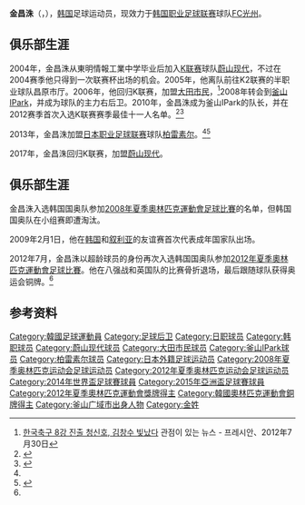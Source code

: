 {{noteta|G1=足球}}{{infobox Football biography
| playername     = 金昌洙<br>김창수
| fullname       = 김창수<br>Kim Chang-Soo
| image          = [[File:Kim_Chang-Soo.jpg|120px]]
| dateofbirth    = {{birth date and age|1985|9|12|df=y}}
| cityofbirth    = [[釜山廣域市|釜山廣域市]]
| countryofbirth = [[韩国|韩国]]
| height         = {{height|m=1.79}}
| currentclub    = [[光州足球俱樂部|FC光州]]
| clubnumber     = 27
| position       = [[后卫_(足球)|后卫]]
| youthyears1    = 
| youthclubs1    = 
| years1 = 2004      | clubs1 = [[蔚山现代足球俱乐部|蔚山现代]]   | caps1 = 0 | goals1 = 0
| years2 = 2006–2007 | clubs2 = [[大田市民足球俱乐部|大田市民]]   | caps2 = 24  | goals2 = 1
| years3 = 2008–2012 | clubs3 = [[釜山IPark足球俱樂部|釜山IPark]] | caps3 = 126   | goals3 = 7
| years4 = 2013–2015 | clubs4 = [[柏雷素尔|柏雷素尔]]                   | caps4 = 69   | goals4 = 0
| years5 = 2016      | clubs5 = [[全北現代汽車|全北現代汽車]]                | caps5 = 8   | goals5 = 0
| years6 = 2017-2019 | clubs6 = [[蔚山现代足球俱乐部|蔚山现代]]   | caps6 = 64   | goals6 = 0
| years7 = 2020-     | clubs7 = [[光州足球俱樂部|FC光州]]   | caps7 = 4   | goals7 = 0
| nationalyears1 = 2006–2012 | nationalteam1  = [[韩国23岁以下国家足球队|韩国国奥队]] 
| nationalcaps1  = 23 | nationalgoals1 = 1
| nationalyears2 = 2009–     | nationalteam2  = [[韩国国家足球队|韩国]] 
| nationalcaps2  =  25 | nationalgoals2 = 0
| pcupdate       = 2020年6月14日17:55(UTC)
| ntupdate       = 2017年5月22日17:55(UTC)
| medaltemplates = {{MedalCountry|{{flagicon|KOR}} [[韩国|韩国]]}}
{{MedalSport|男子[[足球|足球]]}}
{{MedalCompetition|[[奧林匹克運動會|奧林匹克運動會]]}}
{{MedalBronze | [[2012年夏季奧林匹克運動會|2012年倫敦]] | [[2012年夏季奧林匹克運動會足球比賽|團隊]]}}
}}
{{Infobox Korean name|hangul=김창수|hanja=金昌洙|rr=Gim Chang-su|mr=Kim Ch'ang-su}}

'''金昌洙'''（{{lang|ko|김창수}}，{{bd|1985年|9月12日|||Kim, Chang-Soo}}），[[韩国|韩国]]足球运动员，现效力于[[韩国职业足球联赛|韩国职业足球联赛]]球队[[光州足球俱樂部|FC光州]]。

==俱乐部生涯==
2004年，金昌洙从東明情報工業中学毕业后加入[[K联赛|K联赛]]球队[[蔚山现代足球俱乐部|蔚山现代]]，不过在2004赛季他只得到一次联赛杯出场的机会。2005年，他离队前往K2联赛的半职业球队昌原市厅。2006年，他回归K联赛，加盟[[大田市民足球俱乐部|大田市民]]，<ref>[http://www.pressian.com/article/article.asp?article_num=30120730114106 한국축구 8강 진출 청신호, 김창수 빛났다] {{Wayback|url=http://www.pressian.com/article/article.asp?article_num=30120730114106 |date=20130928005635 }}관점이 있는 뉴스 - 프레시안、2012年7月30日</ref>2008年转会到[[釜山IPark足球俱樂部|釜山IPark]]，并成为球队的主力右后卫。2010年，金昌洙成为釜山IPark的队长，并在2012赛季首次入选K联赛赛季最佳十一人名单。<ref name="chu12">{{Cite web |url=http://japanese.joins.com/article/628/167628.html |title=釜山・金昌洙が柏レイソル移籍 |accessdate=2013-09-26 |archive-date=2013-09-27 |archive-url=https://web.archive.org/web/20130927210105/http://japanese.joins.com/article/628/167628.html |dead-url=no }}</ref><ref>{{Cite web |url=http://board.busan.com/controller/newsController.jsp?newsId=20121205000073 |title=프로축구 베스트 11 선정 부산 아이파크 김창수 |accessdate=2013-09-26 |archive-date=2013-09-27 |archive-url=https://web.archive.org/web/20130927101644/http://board.busan.com/controller/newsController.jsp?newsId=20121205000073 |dead-url=no }}</ref>

2013年，金昌洙加盟[[日本职业足球联赛|日本职业足球联赛]]球队[[柏雷素尔|柏雷素尔]]。<ref name="chu12"/><ref>{{Cite web |url=http://blog.reysol.co.jp/news/2013/014746.html |title=キム チャンス選手が移籍加入 |access-date=2013-09-26 |archive-url=https://web.archive.org/web/20130928165702/http://blog.reysol.co.jp/news/2013/014746.html |archive-date=2013-09-28 |dead-url=yes }}</ref>

2017年，金昌洙回归K联赛，加盟[[蔚山现代足球俱乐部|蔚山现代]]。


==俱乐部生涯==
金昌洙入选韩国国奥队参加[[2008年夏季奧林匹克運動會足球比賽|2008年夏季奧林匹克運動會足球比賽]]的名单，但韩国国奥队在小组赛即遭淘汰。

2009年2月1日，他在[[韩国国家足球队|韩国]]和[[叙利亚国家足球队|叙利亚]]的友谊赛首次代表成年国家队出场。

2012年7月，金昌洙以超龄球员的身份再次入选韩国国奥队参加[[2012年夏季奧林匹克運動會足球比賽|2012年夏季奧林匹克運動會足球比賽]]。他在八强战和英国队的比赛骨折退场，最后跟随球队获得奥运会铜牌。<ref name="chu12"/>

==参考资料==
{{reflist}}

{{2008年奥运会男子足球南韩参赛名单}}
{{2012年奧運會男子足球韓國參賽名單}}
{{2014年世界盃足球賽南韓參賽名單}}
{{2015年亞洲盃足球賽南韓參賽名單}}

{{DEFAULTSORT:Kim, Chang-Soo}}
[[Category:韓國足球運動員|Category:韓國足球運動員]]
[[Category:足球后卫|Category:足球后卫]]
[[Category:日职球员|Category:日职球员]]
[[Category:韩职球员|Category:韩职球员]]
[[Category:蔚山现代球员|Category:蔚山现代球员]]
[[Category:大田市民球员|Category:大田市民球员]]
[[Category:釜山IPark球员|Category:釜山IPark球员]]
[[Category:柏雷素尔球员|Category:柏雷素尔球员]]
[[Category:日本外籍足球运动员|Category:日本外籍足球运动员]]
[[Category:2008年夏季奥林匹克运动会足球运动员|Category:2008年夏季奥林匹克运动会足球运动员]]
[[Category:2012年夏季奥林匹克运动会足球运动员|Category:2012年夏季奥林匹克运动会足球运动员]]
[[Category:2014年世界盃足球賽球員|Category:2014年世界盃足球賽球員]]
[[Category:2015年亞洲盃足球賽球員|Category:2015年亞洲盃足球賽球員]]
[[Category:2012年夏季奧林匹克運動會獎牌得主|Category:2012年夏季奧林匹克運動會獎牌得主]]
[[Category:韓國奧林匹克運動會銅牌得主|Category:韓國奧林匹克運動會銅牌得主]]
[[Category:釜山广域市出身人物|Category:釜山广域市出身人物]]
[[Category:金姓|Category:金姓]]